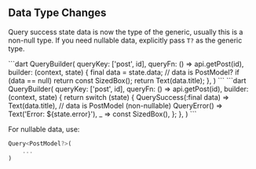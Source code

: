 
## Data Type Changes

Query success state data is now the type of the generic, usually this is a non-null type. If you need nullable data, explicitly pass `T?` as the generic type.

<Tabs groupId="data-type-changes">
  <TabItem value="before" label="Before">
    ```dart
    QueryBuilder<PostModel>(
      queryKey: ['post', id],
      queryFn: () => api.getPost(id),
      builder: (context, state) {
        final data = state.data; // data is PostModel?
        if (data == null) return const SizedBox();
        return Text(data.title);
      },
    )
    ```
  </TabItem>
  <TabItem value="after" label="After" default>
    ```dart
    QueryBuilder<PostModel>(
      queryKey: ['post', id],
      queryFn: () => api.getPost(id),
      builder: (context, state) {
        return switch (state) {
          QuerySuccess<PostModel>(:final data) => Text(data.title), // data is PostModel (non-nullable)
          QueryError<PostModel>() => Text('Error: ${state.error}'),
          _ => const SizedBox(),
        };
      },
    )
    ```
  </TabItem>
</Tabs>

For nullable data, use:

```dart
Query<PostModel?>(
    ...
)
```
